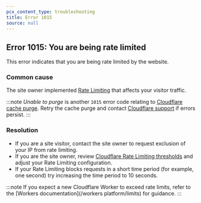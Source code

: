 ```yaml
---
pcx_content_type: troubleshooting
title: Error 1015
source: null
---
```


## Error 1015: You are being rate limited

This error indicates that you are being rate limited by the website.

### Common cause

The site owner implemented [Rate Limiting](/waf/reference/legacy/old-rate-limiting/) that affects your visitor traffic.

:::note
_Unable to purge_ is another `1015` error code relating to [Cloudflare cache purge](/cache/how-to/purge-cache). Retry the cache purge and contact [Cloudflare support](/support/contacting-cloudflare-support/) if errors persist.
:::

### Resolution

- If you are a site visitor, contact the site owner to request exclusion of your IP from rate limiting.
- If you are the site owner, review [Cloudflare Rate Limiting thresholds](/waf/reference/legacy/old-rate-limiting/) and adjust your Rate Limiting configuration.
- If your Rate Limiting blocks requests in a short time period (for example, one second) try increasing the time period to 10 seconds.

:::note
If you expect a new Cloudflare Worker to exceed rate limits, refer to the [Workers documentation](/workers platform/limits) for guidance.
:::
